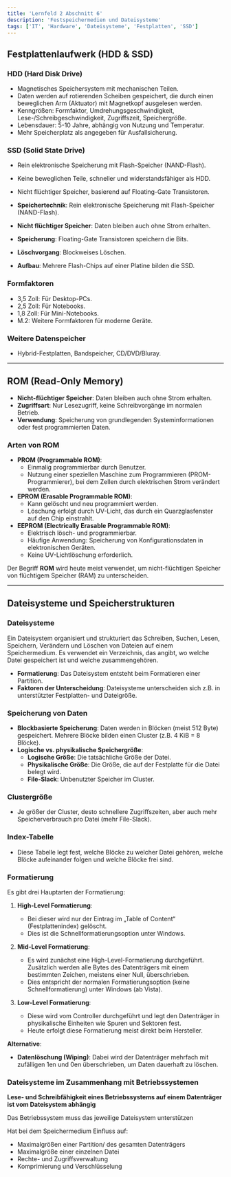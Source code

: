 ```yaml
---
title: 'Lernfeld 2 Abschnitt 6'
description: 'Festspeichermedien und Dateisysteme'
tags: ['IT', 'Hardware', 'Dateisysteme', 'Festplatten', 'SSD']
---
```


## Festplattenlaufwerk (HDD & SSD)

### HDD (Hard Disk Drive)

- Magnetisches Speichersystem mit mechanischen Teilen.
- Daten werden auf rotierenden Scheiben gespeichert, die durch einen beweglichen Arm (Aktuator) mit Magnetkopf ausgelesen werden.
- Kenngrößen: Formfaktor, Umdrehungsgeschwindigkeit, Lese-/Schreibgeschwindigkeit, Zugriffszeit, Speichergröße.
- Lebensdauer: 5-10 Jahre, abhängig von Nutzung und Temperatur.
- Mehr Speicherplatz als angegeben für Ausfallsicherung.

### SSD (Solid State Drive)

- Rein elektronische Speicherung mit Flash-Speicher (NAND-Flash).
- Keine beweglichen Teile, schneller und widerstandsfähiger als HDD.
- Nicht flüchtiger Speicher, basierend auf Floating-Gate Transistoren.

- **Speichertechnik**: Rein elektronische Speicherung mit Flash-Speicher (NAND-Flash).
- **Nicht flüchtiger Speicher**: Daten bleiben auch ohne Strom erhalten.
- **Speicherung**: Floating-Gate Transistoren speichern die Bits.
- **Löschvorgang**: Blockweises Löschen.
- **Aufbau**: Mehrere Flash-Chips auf einer Platine bilden die SSD.

### Formfaktoren

- 3,5 Zoll: Für Desktop-PCs.
- 2,5 Zoll: Für Notebooks.
- 1,8 Zoll: Für Mini-Notebooks.
- M.2: Weitere Formfaktoren für moderne Geräte.

### Weitere Datenspeicher

- Hybrid-Festplatten, Bandspeicher, CD/DVD/Bluray.

---

## ROM (Read-Only Memory)

- **Nicht-flüchtiger Speicher**: Daten bleiben auch ohne Strom erhalten.
- **Zugriffsart**: Nur Lesezugriff, keine Schreibvorgänge im normalen Betrieb.
- **Verwendung**: Speicherung von grundlegenden Systeminformationen oder fest programmierten Daten.

### Arten von ROM

- **PROM (Programmable ROM)**:
  - Einmalig programmierbar durch Benutzer.
  - Nutzung einer speziellen Maschine zum Programmieren (PROM-Programmierer), bei dem Zellen durch elektrischen Strom verändert werden.
- **EPROM (Erasable Programmable ROM)**:
  - Kann gelöscht und neu programmiert werden.
  - Löschung erfolgt durch UV-Licht, das durch ein Quarzglasfenster auf den Chip einstrahlt.
- **EEPROM (Electrically Erasable Programmable ROM)**:
  - Elektrisch lösch- und programmierbar.
  - Häufige Anwendung: Speicherung von Konfigurationsdaten in elektronischen Geräten.
  - Keine UV-Lichtlöschung erforderlich.

Der Begriff **ROM** wird heute meist verwendet, um nicht-flüchtigen Speicher von flüchtigem Speicher (RAM) zu unterscheiden.

---

## Dateisysteme und Speicherstrukturen

### Dateisysteme

Ein Dateisystem organisiert und strukturiert das Schreiben, Suchen, Lesen, Speichern, Verändern und Löschen von Dateien auf einem Speichermedium. Es verwendet ein Verzeichnis, das angibt, wo welche Datei gespeichert ist und welche zusammengehören.

- **Formatierung**: Das Dateisystem entsteht beim Formatieren einer Partition.
- **Faktoren der Unterscheidung**: Dateisysteme unterscheiden sich z.B. in unterstützter Festplatten- und Dateigröße.

### Speicherung von Daten

- **Blockbasierte Speicherung**: Daten werden in Blöcken (meist 512 Byte) gespeichert. Mehrere Blöcke bilden einen Cluster (z.B. 4 KiB = 8 Blöcke).
- **Logische vs. physikalische Speichergröße**:
  - **Logische Größe**: Die tatsächliche Größe der Datei.
  - **Physikalische Größe**: Die Größe, die auf der Festplatte für die Datei belegt wird.
  - **File-Slack**: Unbenutzter Speicher im Cluster.

### Clustergröße

- Je größer der Cluster, desto schnellere Zugriffszeiten, aber auch mehr Speicherverbrauch pro Datei (mehr File-Slack).

### Index-Tabelle

- Diese Tabelle legt fest, welche Blöcke zu welcher Datei gehören, welche Blöcke aufeinander folgen und welche Blöcke frei sind.

### Formatierung

Es gibt drei Hauptarten der Formatierung:

1. **High-Level Formatierung**:

   - Bei dieser wird nur der Eintrag im „Table of Content“ (Festplattenindex) gelöscht.
   - Dies ist die Schnellformatierungsoption unter Windows.

2. **Mid-Level Formatierung**:

   - Es wird zunächst eine High-Level-Formatierung durchgeführt. Zusätzlich werden alle Bytes des Datenträgers mit einem bestimmten Zeichen, meistens einer Null, überschrieben.
   - Dies entspricht der normalen Formatierungsoption (keine Schnellformatierung) unter Windows (ab Vista).

3. **Low-Level Formatierung**:

   - Diese wird vom Controller durchgeführt und legt den Datenträger in physikalische Einheiten wie Spuren und Sektoren fest.
   - Heute erfolgt diese Formatierung meist direkt beim Hersteller.

**Alternative**:

- **Datenlöschung (Wiping)**: Dabei wird der Datenträger mehrfach mit zufälligen 1en und 0en überschrieben, um Daten dauerhaft zu löschen.

### Dateisysteme im Zusammenhang mit Betriebssystemen

**Lese- und Schreibfähigkeit eines Betriebssystems auf einem Datenträger ist vom Dateisystem abhängig**

Das Betriebssystem muss das jeweilige Dateisystem unterstützen

Hat bei dem Speichermedium Einfluss auf:

- Maximalgrößen einer Partition/ des gesamten Datenträgers
- Maximalgröße einer einzelnen Datei
- Rechte- und Zugriffsverwaltung
- Komprimierung und Verschlüsselung
